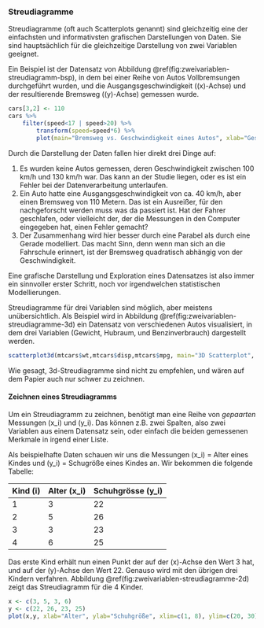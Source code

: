 ### Streudiagramme

Streudiagramme (oft auch Scatterplots genannt) sind gleichzeitig eine der einfachsten und informativsten grafischen Darstellungen von Daten. Sie sind hauptsächlich für die gleichzeitige Darstellung von zwei Variablen geeignet.

Ein Beispiel ist der Datensatz von Abbildung \@ref(fig:zweivariablen-streudiagramm-bsp), in dem bei einer Reihe von Autos Vollbremsungen durchgeführt wurden, und die Ausgangsgeschwindigkeit (\(x\)-Achse) und der resultierende Bremsweg (\(y\)-Achse) gemessen wurde.

```r
cars[3,2] <- 110
cars %>%
    filter(speed<17 | speed>20) %>%
        transform(speed=speed*6) %>%
        plot(main="Bremsweg vs. Geschwindigkeit eines Autos", xlab="Geschwindigkeit", ylab="Bremsweg")
```

Durch die Darstellung der Daten fallen hier direkt drei Dinge auf:

1. Es wurden keine Autos gemessen, deren Geschwindigkeit zwischen 100 km/h und 130 km/h war. Das kann an der Studie liegen, oder es ist ein Fehler bei der Datenverarbeitung unterlaufen.
2. Ein Auto hatte eine Ausgangsgeschwindigkeit von ca. 40 km/h, aber einen Bremsweg von 110 Metern. Das ist ein Ausreißer, für den nachgeforscht werden muss was da passiert ist. Hat der Fahrer geschlafen, oder vielleicht der, der die Messungen in den Computer eingegeben hat, einen Fehler gemacht?
3. Der Zusammenhang wird hier besser durch eine Parabel als durch eine Gerade modelliert. Das macht Sinn, denn wenn man sich an die Fahrschule erinnert, ist der Bremsweg quadratisch abhängig von der Geschwindigkeit.

Eine grafische Darstellung und Exploration eines Datensatzes ist also immer ein sinnvoller erster Schritt, noch vor irgendwelchen statistischen Modellierungen.

Streudiagramme für drei Variablen sind möglich, aber meistens unübersichtlich. Als Beispiel wird in Abbildung \@ref(fig:zweivariablen-streudiagramme-3d) ein Datensatz von verschiedenen Autos visualisiert, in dem drei Variablen (Gewicht, Hubraum, und Benzinverbrauch) dargestellt werden.

```r
scatterplot3d(mtcars$wt,mtcars$disp,mtcars$mpg, main="3D Scatterplot", xlab="Gewicht in tausend Pfund (lbs.)", ylab="Hubraum (Kubikzoll)", zlab="Benzinverbrauch (Meilen pro US-Gallone)")
```

Wie gesagt, 3d-Streudiagramme sind nicht zu empfehlen, und wären auf dem Papier auch nur schwer zu zeichnen.

#### Zeichnen eines Streudiagramms {-}

Um ein Streudiagramm zu zeichnen, benötigt man eine Reihe von *gepaarten* Messungen \(x_i\) und \(y_i\). Das können z.B. zwei Spalten, also zwei Variablen aus einem Datensatz sein, oder einfach die beiden gemessenen Merkmale in irgend einer Liste.

Als beispielhafte Daten schauen wir uns die Messungen \(x_i\) = Alter eines Kindes und \(y_i\) = Schugröße eines Kindes an. Wir bekommen die folgende Tabelle:

| Kind \(i\) | Alter \(x_i\) | Schuhgrösse \(y_i\) |
| ---------- | ------------- | ------------------- |
| 1          | 3             | 22                  |
| 2          | 5             | 26                  |
| 3          | 3             | 23                  |
| 4          | 6             | 25                  |

Das erste Kind erhält nun einen Punkt der auf der \(x\)-Achse den Wert 3 hat, und auf der \(y\)-Achse den Wert 22. Genauso wird mit den übrigen drei Kindern verfahren. Abbildung \@ref(fig:zweivariablen-streudiagramme-2d) zeigt das Streudiagramm für die 4 Kinder.

```r
x <- c(3, 5, 3, 6)
y <- c(22, 26, 23, 25)
plot(x,y, xlab="Alter", ylab="Schuhgröße", xlim=c(1, 8), ylim=c(20, 30), main="Schuhgröße vs. Alter eines Kindes")
```